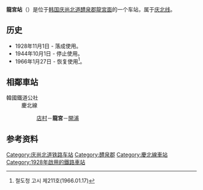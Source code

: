 {{朝鮮半島車站資訊
|公司色 = #0066b3
|文字色 = 
|站名 = 龍宮站<br />{{lang|en|Yonggung}}
|圖片 =Korail Yonggung Station.jpg
|pxl = 
|圖片說明 =车站站舍
|所屬路線 = [[庆北线|庆北线]]
|車站編號 = 
|前一站 = [[店村站|店村]]
|前一站距離 =6.9
|後一站距離 =6.4
|後一站 = [[開浦站|開浦]]
|距離 = 66.9
|起點站 = [[金泉站_(庆尚北道)|金泉]]
|諺文 = 용궁역
|朝鮮漢字 = 龍宮驛
|文觀部式 =Yonggung-yeok 
|馬-賴式 =
|副站名 = 
|停站路線數 = 
|所屬公司 = [[韩国铁道公社|韩国铁道公社]]
|所在地 =[[庆尚北道|庆尚北道]][[醴泉郡|醴泉郡]][[龍宮面|龍宮面]]龍宮路80
|車站構造 = 地面车站
|月台配置 = 
|啟用年月日 =1928年11月1日 
|廢站年月日 = 
|上下車人次 =
|統計年度 =
|轉車 = 
|備註 = 
|全寬備註 = 
}}

'''龍宮站'''（{{kor|諺=용궁역|漢=龍宮驛|羅=Yonggung yeok|f=y}}）是位于[[韩国|韩国]][[庆尚北道|庆尚北道]][[醴泉郡|醴泉郡]][[龍宮面|龍宮面]]的一个车站，属于[[庆北线|庆北线]]。

== 历史 ==
*1928年11月1日 - 落成使用。
*1944年10月1日 - 停止使用。
*1966年1月27日 - 恢复使用<ref>철도청 고시 제211호(1966.01.17)</ref>。

== 相鄰車站 ==
;韓國鐵道公社
:慶北線
::[[店村站|店村]]－'''龍宮'''－[[開浦站|開浦]]

== 参考资料 ==
{{reflist}}

{{庆北线}}
{{无穷花号}}

[[Category:庆尚北道铁路车站|Category:庆尚北道铁路车站]]
[[Category:醴泉郡|Category:醴泉郡]]
[[Category:慶北線車站|Category:慶北線車站]]
[[Category:1928年啟用的鐵路車站|Category:1928年啟用的鐵路車站]]